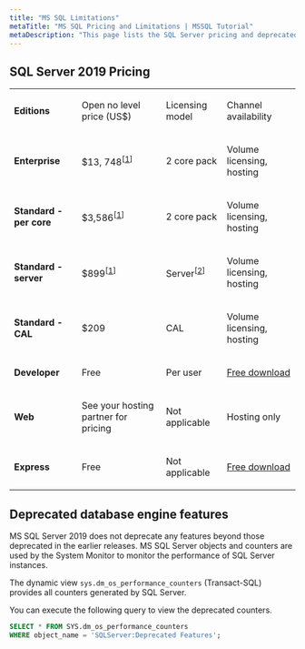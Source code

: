 ```yaml
---
title: "MS SQL Limitations"
metaTitle: "MS SQL Pricing and Limitations | MSSQL Tutorial"
metaDescription: "This page lists the SQL Server pricing and deprecated database engine features"
---
```


## SQL Server 2019 Pricing

<table>
    <tbody>
        <tr>
            <td class="f-divided Left f-image">
                <p><strong>Editions</strong></p>
            </td>
            <td class="f-divided Left f-image">
                <p>Open no level price (US$)</p>
            </td>
            <td class="f-divided Left f-image">
                <p>Licensing model</p>
            </td>
            <td class="f-divided Left f-image">
                <p>Channel availability</p>
            </td>
        </tr>
        <tr>
            <td class="f-divided Left f-image">
                <p><strong>Enterprise</strong></p>
            </td>
            <td class="f-divided Left f-image">
                <p>
                    $13, 748<sup>[<a aria-label="Footnote 1"
                            class="c-hyperlink"
                            href="#OneGDCWeb-ContentPlacementWithRichBlock-pp5ed24">1</a>]</sup>
                </p>
            </td>
            <td class="f-divided Left f-image">
                <p>2 core pack</p>
            </td>
            <td class="f-divided Left f-image">
                <p>Volume licensing, hosting</p>
            </td>
        </tr>
        <tr>
            <td class="f-divided Left f-image">
                <p><strong>Standard - per core</strong></p>
            </td>
            <td class="f-divided Left f-image">
                <p>
                    $3,586<sup>[<a aria-label="Footnote 1"
                            class="c-hyperlink"
                            href="#OneGDCWeb-ContentPlacementWithRichBlock-pp5ed24">1</a>]</sup>
                </p>
            </td>
            <td class="f-divided Left f-image">
                <p>2 core pack</p>
            </td>
            <td class="f-divided Left f-image">
                <p>Volume licensing, hosting</p>
            </td>
        </tr>
        <tr>
            <td class="f-divided Left f-image">
                <p><strong>Standard - server</strong></p>
            </td>
            <td class="f-divided Left f-image">
                <p>
                    $899<sup>[<a aria-label="Footnote 1"
                            class="c-hyperlink"
                            href="#OneGDCWeb-ContentPlacementWithRichBlock-pp5ed24">1</a>]</sup>
                </p>
            </td>
            <td class="f-divided Left f-image">
                <p>
                    Server<sup>[<a aria-label="Footnote 2"
                            class="c-hyperlink"
                            href="#OneGDCWeb-ContentPlacementWithRichBlock-pp5ed24">2</a>]</sup>
                </p>
            </td>
            <td class="f-divided Left f-image">
                <p>Volume licensing, hosting</p>
            </td>
        </tr>
        <tr>
            <td class="f-divided Left f-image">
                <p><strong>Standard - CAL</strong></p>
            </td>
            <td class="f-divided Left f-image">
                <p>$209</p>
            </td>
            <td class="f-divided Left f-image">
                <p>CAL</p>
            </td>
            <td class="f-divided Left f-image">
                <p>Volume licensing, hosting</p>
            </td>
        </tr>
        <tr>
            <td class="f-divided Left f-image">
                <p><strong>Developer</strong></p>
            </td>
            <td class="f-divided Left f-image">
                <p>Free</p>
            </td>
            <td class="f-divided Left f-image">
                <p>Per user</p>
            </td>
            <td class="f-divided Left f-image">
                <p>
                    <a aria-label="Download the SQL Server Developer edition .exe file for free"
                        class="c-hyperlink"
                        href="https://go.microsoft.com/fwlink/?linkid=866662">Free download</a>
                </p>
            </td>
        </tr>
        <tr>
            <td class="f-divided Left f-image">
                <p><strong>Web</strong></p>
            </td>
            <td class="f-divided Left f-image">
                <p>See your hosting partner for pricing</p>
            </td>
            <td class="f-divided Left f-image">
                <p>Not applicable</p>
            </td>
            <td class="f-divided Left f-image">
                <p>Hosting only</p>
            </td>
        </tr>
        <tr>
            <td class="f-divided Left f-image">
                <p><strong>Express</strong></p>
            </td>
            <td class="f-divided Left f-image">
                <p>Free</p>
            </td>
            <td class="f-divided Left f-image">
                <p>Not applicable</p>
            </td>
            <td class="f-divided Left f-image">
                <p>
                    <a aria-label="Download the SQL Server Express edition .exe file for free"
                        class="c-hyperlink"
                        href="https://go.microsoft.com/fwlink/?linkid=866658">Free download</a>
                </p>
            </td>
        </tr>
    </tbody>
</table>

## Deprecated database engine features

MS SQL Server 2019 does not deprecate any features beyond those deprecated in the earlier releases.
MS SQL Server objects and counters are used by the System Monitor to monitor the performance of SQL Server instances.

The dynamic view `sys.dm_os_performance_counters` (Transact-SQL) provides all counters generated by SQL Server.

You can execute the following query to view the deprecated counters.

```SQL
SELECT * FROM SYS.dm_os_performance_counters
WHERE object_name = 'SQLServer:Deprecated Features';
```
